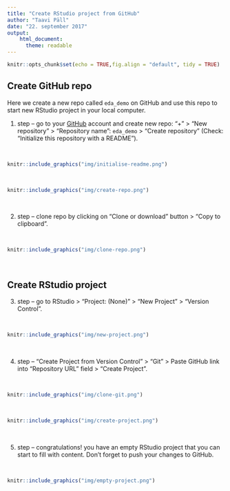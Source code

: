 ```yaml
---
title: "Create RStudio project from GitHub"
author: "Taavi Päll"
date: "22. september 2017"
output: 
    html_document:
      theme: readable
---
```


```r
knitr::opts_chunk$set(echo = TRUE,fig.align = "default", tidy = TRUE)
```

## Create GitHub repo

Here we create a new repo called `eda_demo` on GitHub and use this repo to start new RStudio project in your local computer.

1. step -- go to your [GitHub](https://github.com) account and create new repo: "+" > "New repository" > "Repository name": `eda_demo` > "Create repository" (Check: "Initialize this repository with a README").

<br>

```r
knitr::include_graphics("img/initialise-readme.png")
```

<br>

```r
knitr::include_graphics("img/create-repo.png")
```

<br>

2. step -- clone repo by clicking on "Clone or download" button > "Copy to clipboard".

<br>

```r
knitr::include_graphics("img/clone-repo.png")
```


<br>

## Create RStudio project

3. step -- go to RStudio > "Project: (None)" > "New Project" > "Version Control".

<br>

```r
knitr::include_graphics("img/new-project.png")
```

<br>

4. step -- "Create Project from Version Control" > "Git" > Paste GitHub link into "Repository URL" field > "Create Project".

<br>

```r
knitr::include_graphics("img/clone-git.png")
```

<br>

```r
knitr::include_graphics("img/create-project.png")
```

<br>

5. step -- congratulations! you have an empty RStudio project that you can start to fill with content. Don't forget to push your changes to GitHub. 

<br>

```r
knitr::include_graphics("img/empty-project.png")
```

